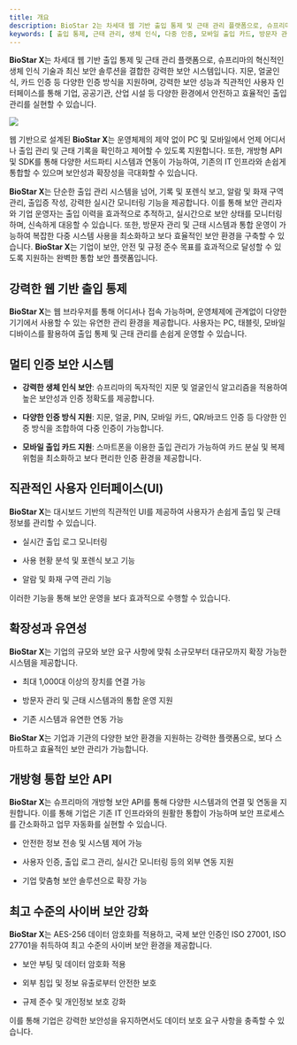 ```yaml
---
title: 개요
description: BioStar 2는 차세대 웹 기반 출입 통제 및 근태 관리 플랫폼으로, 슈프리마의 혁신적인 생체 인식 기술과 최신 보안 솔루션을 결합한 강력한 보안 시스템입니다.
keywords: [ 출입 통제, 근태 관리, 생체 인식, 다중 인증, 모바일 출입 카드, 방문자 관리, 데이터 암호화, 보안 API, 기업 보안 ]
---
```


**BioStar X**는 차세대 웹 기반 출입 통제 및 근태 관리 플랫폼으로, 슈프리마의 혁신적인 생체 인식 기술과 최신 보안 솔루션을 결합한 강력한 보안 시스템입니다. 지문, 얼굴인식, 카드 인증 등 다양한 인증 방식을 지원하며, 강력한 보안 성능과 직관적인 사용자 인터페이스를 통해 기업, 공공기관, 산업 시설 등 다양한 환경에서 안전하고 효율적인 출입 관리를 실현할 수 있습니다.

<Image src='https://www.supremainc.com/en/asset/images/06_hub/suprema_enterprise_access_control4.jpg' alone />

웹 기반으로 설계된 **BioStar X**는 운영체제의 제약 없이 PC 및 모바일에서 언제 어디서나 출입 관리 및 근태 기록을 확인하고 제어할 수 있도록 지원합니다. 또한, 개방형 API 및 SDK를 통해 다양한 서드파티 시스템과 연동이 가능하여, 기존의 IT 인프라와 손쉽게 통합할 수 있으며 보안성과 확장성을 극대화할 수 있습니다.

**BioStar X**는 단순한 출입 관리 시스템을 넘어, 기록 및 포렌식 보고, 알람 및 화재 구역 관리, 출입증 작성, 강력한 실시간 모니터링 기능을 제공합니다. 이를 통해 보안 관리자와 기업 운영자는 출입 이력을 효과적으로 추적하고, 실시간으로 보안 상태를 모니터링하며, 신속하게 대응할 수 있습니다. 또한, 방문자 관리 및 근태 시스템과 통합 운영이 가능하여 복잡한 다중 시스템 사용을 최소화하고 보다 효율적인 보안 환경을 구축할 수 있습니다. **BioStar X**는 기업이 보안, 안전 및 규정 준수 목표를 효과적으로 달성할 수 있도록 지원하는 완벽한 통합 보안 플랫폼입니다.

## 강력한 웹 기반 출입 통제

**BioStar X**는 웹 브라우저를 통해 어디서나 접속 가능하며, 운영체제에 관계없이 다양한 기기에서 사용할 수 있는 유연한 관리 환경을 제공합니다. 사용자는 PC, 태블릿, 모바일 디바이스를 활용하여 출입 통제 및 근태 관리를 손쉽게 운영할 수 있습니다.

## 멀티 인증 보안 시스템

* **강력한 생체 인식 보안**: 슈프리마의 독자적인 지문 및 얼굴인식 알고리즘을 적용하여 높은 보안성과 인증 정확도를 제공합니다.

* **다양한 인증 방식 지원**: 지문, 얼굴, PIN, 모바일 카드, QR/바코드 인증 등 다양한 인증 방식을 조합하여 다중 인증이 가능합니다.

* **모바일 출입 카드 지원**: 스마트폰을 이용한 출입 관리가 가능하여 카드 분실 및 복제 위험을 최소화하고 보다 편리한 인증 환경을 제공합니다.

## 직관적인 사용자 인터페이스(UI)

**BioStar X**는 대시보드 기반의 직관적인 UI를 제공하여 사용자가 손쉽게 출입 및 근태 정보를 관리할 수 있습니다.

* 실시간 출입 로그 모니터링

* 사용 현황 분석 및 포렌식 보고 기능

* 알람 및 화재 구역 관리 기능

이러한 기능을 통해 보안 운영을 보다 효과적으로 수행할 수 있습니다.

## 확장성과 유연성

**BioStar X**는 기업의 규모와 보안 요구 사항에 맞춰 소규모부터 대규모까지 확장 가능한 시스템을 제공합니다.

* 최대 1,000대 이상의 장치를 연결 가능

* 방문자 관리 및 근태 시스템과의 통합 운영 지원

* 기존 시스템과 유연한 연동 가능

**BioStar X**는 기업과 기관의 다양한 보안 환경을 지원하는 강력한 플랫폼으로, 보다 스마트하고 효율적인 보안 관리가 가능합니다.

## 개방형 통합 보안 API

**BioStar X**는 슈프리마의 개방형 보안 API를 통해 다양한 시스템과의 연결 및 연동을 지원합니다. 이를 통해 기업은 기존 IT 인프라와의 원활한 통합이 가능하며 보안 프로세스를 간소화하고 업무 자동화를 실현할 수 있습니다.

* 안전한 정보 전송 및 시스템 제어 가능

* 사용자 인증, 출입 로그 관리, 실시간 모니터링 등의 외부 연동 지원

* 기업 맞춤형 보안 솔루션으로 확장 가능

## 최고 수준의 사이버 보안 강화

**BioStar X**는 AES-256 데이터 암호화를 적용하고, 국제 보안 인증인 ISO 27001, ISO 27701을 취득하여 최고 수준의 사이버 보안 환경을 제공합니다.

* 보안 부팅 및 데이터 암호화 적용

* 외부 침입 및 정보 유출로부터 안전한 보호

* 규제 준수 및 개인정보 보호 강화

이를 통해 기업은 강력한 보안성을 유지하면서도 데이터 보호 요구 사항을 충족할 수 있습니다.